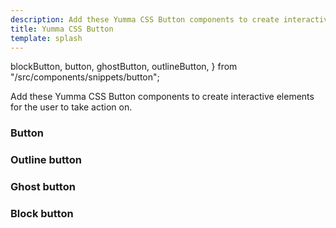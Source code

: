 ```yaml
---
description: Add these Yumma CSS Button components to create interactive elements for the user to take action on.
title: Yumma CSS Button
template: splash
---
```


  blockButton,
  button,
  ghostButton,
  outlineButton,
} from "/src/components/snippets/button";

Add these Yumma CSS Button components to create interactive elements for the user to take action on.

### Button

<Preview data={button} useCenter usePadding useTabs useVersion="release" />

### Outline button

<Preview
  data={outlineButton}
  useCenter
  usePadding
  useTabs
  useVersion="release"
/>

### Ghost button

<Preview data={ghostButton} useCenter usePadding useTabs useVersion="release" />

### Block button

<Preview data={blockButton} useCenter usePadding useTabs useVersion="release" />
